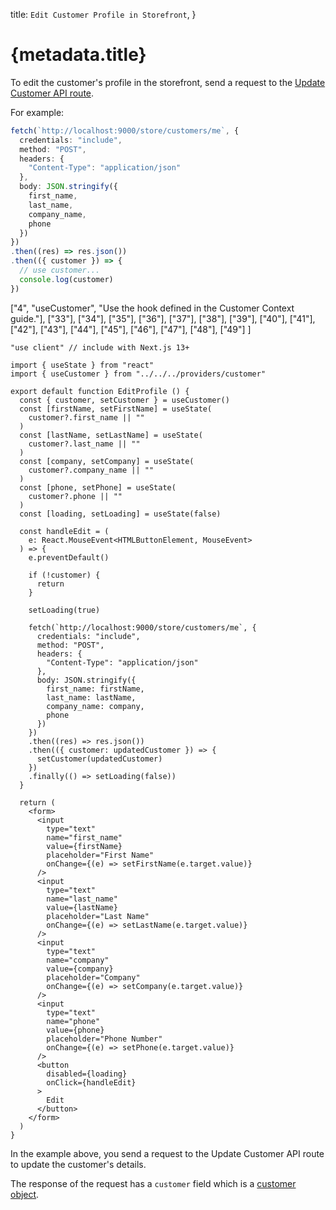 
  title: `Edit Customer Profile in Storefront`,
}

# {metadata.title}

To edit the customer's profile in the storefront, send a request to the [Update Customer API route](!api!/store#customers_postcustomersme).

For example:

<CodeTabs group="store-request">
  <CodeTab label="Fetch API" value="fetch">

  ```ts
  fetch(`http://localhost:9000/store/customers/me`, {
    credentials: "include",
    method: "POST",
    headers: {
      "Content-Type": "application/json"
    },
    body: JSON.stringify({
      first_name,
      last_name,
      company_name,
      phone
    })
  })
  .then((res) => res.json())
  .then(({ customer }) => {
    // use customer...
    console.log(customer)
  })
  ```

  </CodeTab>
  <CodeTab label="React" value="react">

  ["4", "useCustomer", "Use the hook defined in the Customer Context guide."],
  ["33"], ["34"], ["35"], ["36"], ["37"], ["38"], ["39"], ["40"], ["41"], ["42"],
  ["43"], ["44"], ["45"], ["46"], ["47"], ["48"], ["49"]
]

  ```tsx highlights={highlights} collapsibleLines="53-91" expandButtonLabel="Show form"
  "use client" // include with Next.js 13+

  import { useState } from "react"
  import { useCustomer } from "../../../providers/customer"

  export default function EditProfile () {
    const { customer, setCustomer } = useCustomer()
    const [firstName, setFirstName] = useState(
      customer?.first_name || ""
    )
    const [lastName, setLastName] = useState(
      customer?.last_name || ""
    )
    const [company, setCompany] = useState(
      customer?.company_name || ""
    )
    const [phone, setPhone] = useState(
      customer?.phone || ""
    )
    const [loading, setLoading] = useState(false)

    const handleEdit = (
      e: React.MouseEvent<HTMLButtonElement, MouseEvent>
    ) => {
      e.preventDefault()

      if (!customer) {
        return
      }

      setLoading(true)

      fetch(`http://localhost:9000/store/customers/me`, {
        credentials: "include",
        method: "POST",
        headers: {
          "Content-Type": "application/json"
        },
        body: JSON.stringify({
          first_name: firstName,
          last_name: lastName,
          company_name: company,
          phone
        })
      })
      .then((res) => res.json())
      .then(({ customer: updatedCustomer }) => {
        setCustomer(updatedCustomer)
      })
      .finally(() => setLoading(false))
    }

    return (
      <form>
        <input 
          type="text" 
          name="first_name"
          value={firstName}
          placeholder="First Name"
          onChange={(e) => setFirstName(e.target.value)}
        />
        <input 
          type="text" 
          name="last_name"
          value={lastName}
          placeholder="Last Name"
          onChange={(e) => setLastName(e.target.value)}
        />
        <input 
          type="text" 
          name="company"
          value={company}
          placeholder="Company"
          onChange={(e) => setCompany(e.target.value)}
        />
        <input 
          type="text" 
          name="phone"
          value={phone}
          placeholder="Phone Number"
          onChange={(e) => setPhone(e.target.value)}
        />
        <button
          disabled={loading}
          onClick={handleEdit}
        >
          Edit
        </button>
      </form>
    )
  }
  ```

  </CodeTab>
</CodeTabs>

In the example above, you send a request to the Update Customer API route to update the customer's details.

The response of the request has a `customer` field which is a [customer object](!api!/store#customers_customer_schema).
